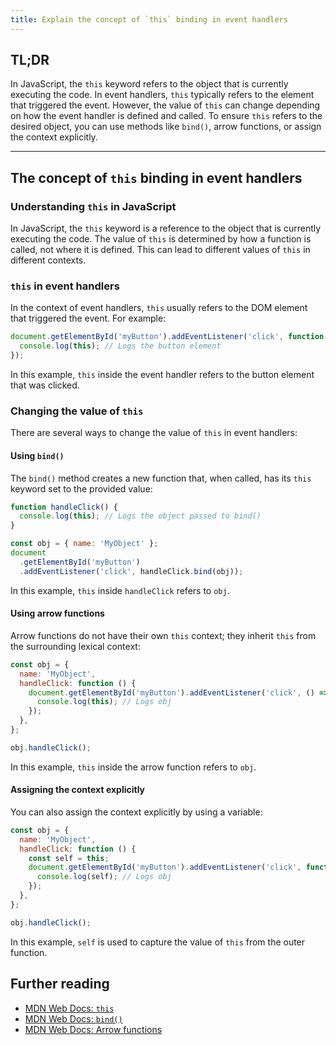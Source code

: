 ```yaml
---
title: Explain the concept of `this` binding in event handlers
---
```


## TL;DR

In JavaScript, the `this` keyword refers to the object that is currently executing the code. In event handlers, `this` typically refers to the element that triggered the event. However, the value of `this` can change depending on how the event handler is defined and called. To ensure `this` refers to the desired object, you can use methods like `bind()`, arrow functions, or assign the context explicitly.

---

## The concept of `this` binding in event handlers

### Understanding `this` in JavaScript

In JavaScript, the `this` keyword is a reference to the object that is currently executing the code. The value of `this` is determined by how a function is called, not where it is defined. This can lead to different values of `this` in different contexts.

### `this` in event handlers

In the context of event handlers, `this` usually refers to the DOM element that triggered the event. For example:

```js
document.getElementById('myButton').addEventListener('click', function () {
  console.log(this); // Logs the button element
});
```

In this example, `this` inside the event handler refers to the button element that was clicked.

### Changing the value of `this`

There are several ways to change the value of `this` in event handlers:

#### Using `bind()`

The `bind()` method creates a new function that, when called, has its `this` keyword set to the provided value:

```js
function handleClick() {
  console.log(this); // Logs the object passed to bind()
}

const obj = { name: 'MyObject' };
document
  .getElementById('myButton')
  .addEventListener('click', handleClick.bind(obj));
```

In this example, `this` inside `handleClick` refers to `obj`.

#### Using arrow functions

Arrow functions do not have their own `this` context; they inherit `this` from the surrounding lexical context:

```js
const obj = {
  name: 'MyObject',
  handleClick: function () {
    document.getElementById('myButton').addEventListener('click', () => {
      console.log(this); // Logs obj
    });
  },
};

obj.handleClick();
```

In this example, `this` inside the arrow function refers to `obj`.

#### Assigning the context explicitly

You can also assign the context explicitly by using a variable:

```js
const obj = {
  name: 'MyObject',
  handleClick: function () {
    const self = this;
    document.getElementById('myButton').addEventListener('click', function () {
      console.log(self); // Logs obj
    });
  },
};

obj.handleClick();
```

In this example, `self` is used to capture the value of `this` from the outer function.

## Further reading

- [MDN Web Docs: `this`](https://developer.mozilla.org/en-US/docs/Web/JavaScript/Reference/Operators/this)
- [MDN Web Docs: `bind()`](https://developer.mozilla.org/en-US/docs/Web/JavaScript/Reference/Global_objects/Function/bind)
- [MDN Web Docs: Arrow functions](https://developer.mozilla.org/en-US/docs/Web/JavaScript/Reference/Functions/Arrow_functions)
